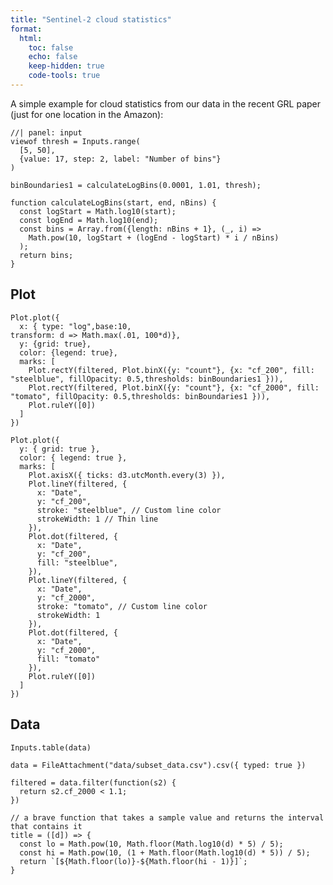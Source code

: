 ```yaml
---
title: "Sentinel-2 cloud statistics"
format:
  html:
    toc: false
    echo: false
    keep-hidden: true
    code-tools: true
---
```


A simple example for cloud statistics from our data in the recent GRL paper (just for one location in the Amazon):

```ojs
//| panel: input
viewof thresh = Inputs.range(
  [5, 50], 
  {value: 17, step: 2, label: "Number of bins"}
)

```

```ojs
binBoundaries1 = calculateLogBins(0.0001, 1.01, thresh);
```

```ojs
function calculateLogBins(start, end, nBins) {
  const logStart = Math.log10(start);
  const logEnd = Math.log10(end);
  const bins = Array.from({length: nBins + 1}, (_, i) => 
    Math.pow(10, logStart + (logEnd - logStart) * i / nBins)
  );
  return bins;
}
```


::: {.panel-tabset}

## Plot

```ojs
Plot.plot({
  x: { type: "log",base:10,
transform: d => Math.max(.01, 100*d)}, 
  y: {grid: true},
  color: {legend: true},
  marks: [
    Plot.rectY(filtered, Plot.binX({y: "count"}, {x: "cf_200", fill: "steelblue", fillOpacity: 0.5,thresholds: binBoundaries1 })),
    Plot.rectY(filtered, Plot.binX({y: "count"}, {x: "cf_2000", fill: "tomato", fillOpacity: 0.5,thresholds: binBoundaries1 })),
    Plot.ruleY([0])
  ]
})
```

```ojs
Plot.plot({
  y: { grid: true },
  color: { legend: true },
  marks: [
    Plot.axisX({ ticks: d3.utcMonth.every(3) }),
    Plot.lineY(filtered, { 
      x: "Date", 
      y: "cf_200",
      stroke: "steelblue", // Custom line color
      strokeWidth: 1 // Thin line
    }),
    Plot.dot(filtered, {
      x: "Date",
      y: "cf_200",
      fill: "steelblue",
    }),
    Plot.lineY(filtered, { 
      x: "Date", 
      y: "cf_2000",
      stroke: "tomato", // Custom line color
      strokeWidth: 1
    }),
    Plot.dot(filtered, {
      x: "Date",
      y: "cf_2000",
      fill: "tomato"
    }),
    Plot.ruleY([0])
  ]
})
```

## Data

```ojs
Inputs.table(data)
```

:::

```ojs
data = FileAttachment("data/subset_data.csv").csv({ typed: true })
```

```ojs
filtered = data.filter(function(s2) {
  return s2.cf_2000 < 1.1;
})
```

```ojs
// a brave function that takes a sample value and returns the interval that contains it
title = ([d]) => {
  const lo = Math.pow(10, Math.floor(Math.log10(d) * 5) / 5);
  const hi = Math.pow(10, (1 + Math.floor(Math.log10(d) * 5)) / 5);
  return `[${Math.floor(lo)}-${Math.floor(hi - 1)}]`;
}
```